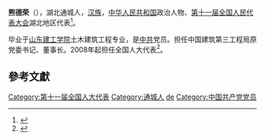 '''熊德荣'''（{{bd|1950年||}}），湖北通城人，[[汉族|汉族]]，[[中华人民共和国|中华人民共和国]]政治人物、[[第十一届全国人民代表大会|第十一届全国人民代表大会]]湖北地区代表<ref>{{cite web|author=新华网|title=第十一届全国人大代表|url=http://news.xinhuanet.com/ziliao/2008-03/03/content_7708230.htm?node=36628|publisher=新华网|accessdate=2014-01-07|archive-date=2014-01-10|archive-url=https://web.archive.org/web/20140110211415/http://news.xinhuanet.com/ziliao/2008-03/03/content_7708230.htm?node=36628|dead-url=no}}</ref>。

毕业于[[山东建工学院|山东建工学院]]土木建筑工程专业，是[[中共|中共]]党员。担任中国建筑第三工程局原党委书记、董事长。2008年起担任全国人大代表<ref>{{cite news|title=全国人大代表信息-熊德荣|url= http://210.82.31.1:8084/delegate/viewDelegate.action?dbid=111668|accessdate=2013-04-05|newspaper=全国人大网}}</ref>。

==參考文獻==
{{reflist}}

{{DEFAULTSORT:xiong derong}}
[[Category:第十一届全国人大代表|Category:第十一届全国人大代表]]
[[Category:通城人|Category:通城人]]
[[Category:熊姓|de]]
[[Category:中国共产党党员|Category:中国共产党党员]]
{{China-poli-bio-stub}}